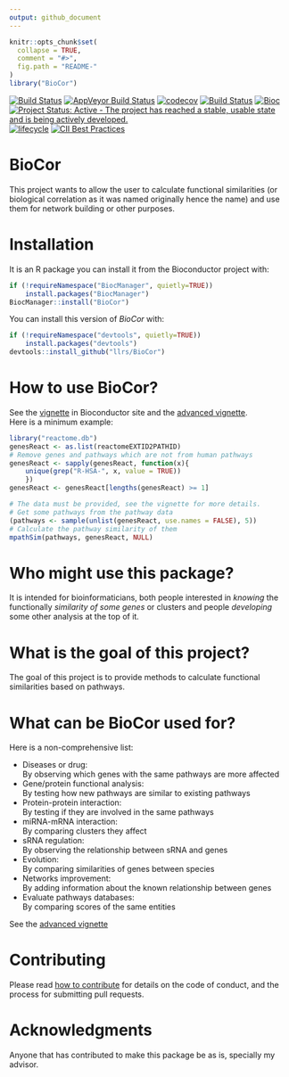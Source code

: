 ```yaml
---
output: github_document
---
```


<!-- README.md is generated from README.Rmd. Please edit that file -->

```r
knitr::opts_chunk$set(
  collapse = TRUE,
  comment = "#>",
  fig.path = "README-"
)
library("BioCor")
```

<!-- badges: start -->
[![Build Status](https://travis-ci.org/llrs/BioCor.svg?branch=master)](https://travis-ci.org/llrs/BioCor)
[![AppVeyor Build Status](https://ci.appveyor.com/api/projects/status/github//llrs/BioCor?branch=master&svg=true)](https://ci.appveyor.com/projects/llrs/BioCor)
[![codecov](https://codecov.io/gh/llrs/BioCor/branch/master/graph/badge.svg)](https://codecov.io/gh/llrs/BioCor/)
[![Build Status](http://www.bioconductor.org/shields/build/devel/bioc/BioCor.svg)](https://bioconductor.org/checkResults/devel/bioc-LATEST/BioCor/)
[![Bioc](http://www.bioconductor.org/shields/years-in-bioc/BioCor.svg)](https://www.bioconductor.org/packages/devel/bioc/html/BioCor.html#since)
[![Project Status: Active - The project has reached a stable, usable state and is being actively developed.](http://www.repostatus.org/badges/latest/active.svg)](http://www.repostatus.org/#active)
[![lifecycle](https://img.shields.io/badge/lifecycle-stable-brightgreen.svg)](https://www.tidyverse.org/lifecycle/#stable)
[![CII Best Practices](https://bestpractices.coreinfrastructure.org/projects/1913/badge)](https://bestpractices.coreinfrastructure.org/projects/1913)
<!-- badges: end -->

# BioCor

This project wants to allow the user to calculate functional similarities (or biological correlation as it was named originally hence the name) and 
use them for network building or other purposes.

# Installation

It is an R package you can install it from the Bioconductor project with:

```r
if (!requireNamespace("BiocManager", quietly=TRUE))
    install.packages("BiocManager")
BiocManager::install("BioCor")
```
You can install this version of *BioCor* with:
```r
if (!requireNamespace("devtools", quietly=TRUE))
    install.packages("devtools")
devtools::install_github("llrs/BioCor")
```

# How to use BioCor?

See the [vignette](http://bioconductor.org/packages/release/bioc/vignettes/BioCor/inst/doc/BioCor_1_basics.html) in Bioconductor site and the [advanced vignette](http://bioconductor.org/packages/release/bioc/vignettes/BioCor/inst/doc/BioCor_2_advanced.html).  
Here is a minimum example:
```r
library("reactome.db")
genesReact <- as.list(reactomeEXTID2PATHID)
# Remove genes and pathways which are not from human pathways 
genesReact <- sapply(genesReact, function(x){
    unique(grep("R-HSA-", x, value = TRUE))
    })
genesReact <- genesReact[lengths(genesReact) >= 1] 
```

```r
# The data must be provided, see the vignette for more details.
# Get some pathways from the pathway data
(pathways <- sample(unlist(genesReact, use.names = FALSE), 5))
# Calculate the pathway similarity of them
mpathSim(pathways, genesReact, NULL)
```

# Who might use this package?

It is intended for bioinformaticians, both people interested in *knowing* the functionally *similarity of some genes* or clusters and people *developing* some other analysis at the top of it.


# What is the goal of this project?

The goal of this project is to provide methods to calculate functional similarities based on pathways. 

# What can be BioCor used for?

Here is a non-comprehensive list:

 - Diseases or drug:  
  By observing which genes with the same pathways are more affected
 - Gene/protein functional analysis:  
  By testing how new pathways are similar to existing pathways
 - Protein-protein interaction:   
  By testing if they are involved in the same pathways
 - miRNA-mRNA interaction:   
  By comparing clusters they affect
 - sRNA regulation:  
  By observing the relationship between sRNA and genes
 - Evolution:  
  By comparing similarities of genes between species
 - Networks improvement:  
  By adding information about the known relationship between genes
 - Evaluate pathways databases:  
  By comparing scores of the same entities

See the [advanced vignette](http://bioconductor.org/packages/release/bioc/vignettes/BioCor/inst/doc/BioCor_2_advanced.html)

# Contributing

Please read [how to contribute](.github/CONTRIBUTING.md) for details on the code of conduct, and the process for submitting pull requests.

# Acknowledgments

Anyone that has contributed to make this package be as is, specially my advisor.

